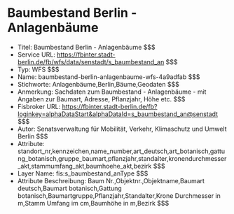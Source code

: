 # Baumbestand Berlin - Anlagenbäume
- Titel: Baumbestand Berlin - Anlagenbäume $$$
- Service URL: https://fbinter.stadt-berlin.de/fb/wfs/data/senstadt/s_baumbestand_an $$$
- Typ: WFS $$$
- Name: baumbestand-berlin-anlagenbaume-wfs-4a9adfab $$$
- Stichworte: Anlagenbäume,Berlin,Bäume,Geodaten $$$
- Anmerkung: Sachdaten zum Baumbestand - Anlagenbäume - mit Angaben zur Baumart, Adresse, Pflanzjahr, Höhe etc. $$$
- Fisbroker URL: https://fbinter.stadt-berlin.de/fb?loginkey=alphaDataStart&alphaDataId=s_baumbestand_an@senstadt $$$
- Autor: Senatsverwaltung für Mobilität, Verkehr, Klimaschutz und Umwelt Berlin $$$
- Attribute: standort_nr,kennzeichen,name_number,art_deutsch,art_botanisch,gattung_botanisch,gruppe_baumart,pflanzjahr,standalter,kronendurchmesser_akt,stammumfang_akt,baumhoehe_akt,bezirk $$$
- Layer Name: fis:s_baumbestand_anType $$$
- Attribute Beschreibung: Baum Nr.,Objektnr.,Objektname,Baumart deutsch,Baumart botanisch,Gattung botanisch,Baumartgruppe,Pflanzjahr,Standalter,Krone Durchmesser in m,Stamm Umfang im cm,Baumhöhe in m,Bezirk $$$
